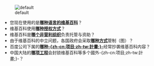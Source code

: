 [[File:Diffusion_BB_as_Second_Mover_Timeline.png|default]]
*您现在使用的是'''[[中文维基百科|哪种语言的维基百科]]'''？
*维基百科使用'''[[创作共用授权|哪种授权方式]]'''？
*维基百科是'''[[维基媒体基金会|哪个非营利组织]]'''负责托管与资助？
*由于维基百科的中立问题，各国政府会采取'''[[对维基媒体的审查和封锁|哪种方式]]'''管制（图）？
*百度公司下属的'''[[百度百科|哪种-{zh-cn:项目;zh-tw:計畫;}-]]'''经常抄袭维基百科内容？
*中国大陆的'''[[防火长城|哪项工程]]'''会封锁维基百科等多个國外-{zh-cn:项目;zh-tw:計畫;}-？